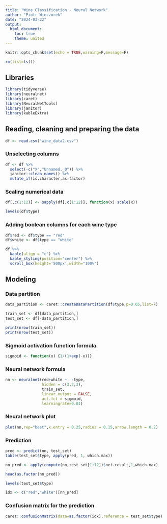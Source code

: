 ---
title: "Wine Classification - Neural Network"
author: "Piotr Wieczorek"
date: "2024-03-22"
output: 
  html_document: 
    toc: true
    theme: united
---

```{r setup, include=FALSE}
knitr::opts_chunk$set(echo = TRUE,warning=F,message=F)
```

```{r}
rm(list=ls())
```

## Libraries

```{r}
library(tidyverse)
library(neuralnet)
library(caret)
library(NeuralNetTools)
library(janitor)
library(kableExtra)
```


## Reading, cleaning and preparing the data

```{r}
df <- read.csv("wine_data2.csv")
```


### Unselecting columns


```{r}
df <- df %>%
  select(-c("X","Unnamed._0")) %>%
  janitor::clean_names() %>%
  mutate_if(is.character,as.factor)
```


### Scaling numerical data


```{r}
df[,c(1:12)] <- sapply(df[,c(1:12)], function(x) scale(x))
```



```{r}
levels(df$type)
```



### Adding boolean columns for each wine type



```{r}
df$red <- df$type == "red"
df$white <- df$type == "white"
```

```{r}
df %>%
  kable(align = "c") %>%
  kable_styling(position="center") %>%
  scroll_box(height='500px',width="100%")
```



## Modeling



### Data partition



```{r}
data_partition <- caret::createDataPartition(df$type,p=0.65,list=F)

train_set <- df[data_partition,]
test_set <- df[-data_partition,]

print(nrow(train_set))
print(nrow(test_set))
```


### Sigmoid activation function formula


```{r}
sigmoid <- function(x) {1/(1+exp(-x))}
```



### Neural network formula



```{r}
nn <- neuralnet(red+white ~. -type,
                hidden = c(3,2,3),
                train_set,
                linear.output = FALSE,
                act.fct = sigmoid,
                learningrate=0.01)
```



### Neural network plot


```{r,fig.width=12,fig.height=6}
plot(nn,rep="best",x.entry = 0.25,radius = 0.15,arrow.length = 0.2)
```




### Prediction


```{r}
pred <- predict(nn, test_set)
table(test_set$type, apply(pred, 1, which.max))
```


```{r}
nn_pred <- apply(compute(nn,test_set[1:12])$net.result,1,which.max)
```

```{r}
head(as.factor(nn_pred))
```
```{r}
levels(test_set$type)
```
```{r}
idx <- c("red","white")[nn_pred]
```




### Confusion matrix for the prediction



```{r}
caret::confusionMatrix(data=as.factor(idx),reference = test_set$type)
```


